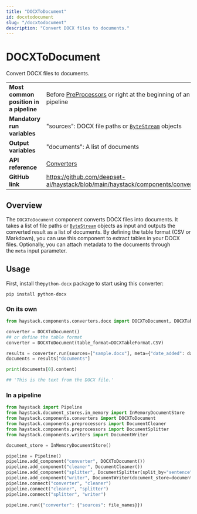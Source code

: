 ```yaml
---
title: "DOCXToDocument"
id: docxtodocument
slug: "/docxtodocument"
description: "Convert DOCX files to documents."
---
```


# DOCXToDocument

Convert DOCX files to documents.

|  |  |
| --- | --- |
| **Most common position in a pipeline** | Before [PreProcessors](../preprocessors.mdx)  or right at the beginning of an indexing pipeline |
| **Mandatory run variables**            | "sources": DOCX file paths or [`ByteStream`](../../concepts/data-classes.mdx#bytestream)  objects           |
| **Output variables**                   | "documents": A list of documents                                                               |
| **API reference**                      | [Converters](/reference/converters-api)                                                               |
| **GitHub link**                        | https://github.com/deepset-ai/haystack/blob/main/haystack/components/converters/docx.py      |

## Overview

The `DOCXToDocument` component converts DOCX files into documents. It takes a list of file paths or [`ByteStream`](../../concepts/data-classes.mdx#bytestream) objects as input and outputs the converted result as a list of documents. By defining the table format (CSV or Markdown), you can use this component to extract tables in your DOCX files. Optionally, you can attach metadata to the documents through the `meta` input parameter.

## Usage

First, install the`python-docx` package to start using this converter:

```shell
pip install python-docx
```

### On its own

```python
from haystack.components.converters.docx import DOCXToDocument, DOCXTableFormat

converter = DOCXToDocument()
## or define the table format
converter = DOCXToDocument(table_format=DOCXTableFormat.CSV)

results = converter.run(sources=["sample.docx"], meta={"date_added": datetime.now().isoformat()})
documents = results["documents"]

print(documents[0].content)

## 'This is the text from the DOCX file.'
```

### In a pipeline

```python
from haystack import Pipeline
from haystack.document_stores.in_memory import InMemoryDocumentStore
from haystack.components.converters import DOCXToDocument
from haystack.components.preprocessors import DocumentCleaner
from haystack.components.preprocessors import DocumentSplitter
from haystack.components.writers import DocumentWriter

document_store = InMemoryDocumentStore()

pipeline = Pipeline()
pipeline.add_component("converter", DOCXToDocument())
pipeline.add_component("cleaner", DocumentCleaner())
pipeline.add_component("splitter", DocumentSplitter(split_by="sentence", split_length=5))
pipeline.add_component("writer", DocumentWriter(document_store=document_store))
pipeline.connect("converter", "cleaner")
pipeline.connect("cleaner", "splitter")
pipeline.connect("splitter", "writer")

pipeline.run({"converter": {"sources": file_names}})
```
